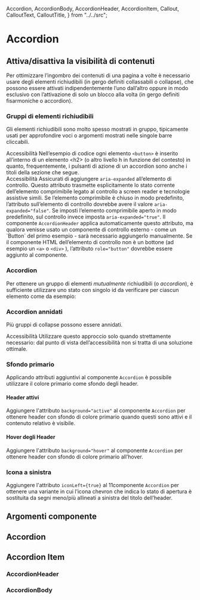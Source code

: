   Accordion,
  AccordionBody,
  AccordionHeader,
  AccordionItem,
  Callout,
  CalloutText,
  CalloutTitle,
} from "../../src";

<Meta of={AccordionStories} />

# Accordion

## Attiva/disattiva la visibilità di contenuti

Per ottimizzare l’ingombro dei contenuti di una pagina a volte è necessario usare degli elementi richiudibili (in gergo definiti collassabili o collapse), che possono essere attivati indipendentemente l’uno dall’altro oppure in modo esclusivo con l’attivazione di solo un blocco alla volta (in gergo definiti fisarmoniche o accordion).

<Canvas of={AccordionStories.GruppiDiElementiRichiudibili} />

### Gruppi di elementi richiudibili

Gli elementi richiudibili sono molto spesso mostrati in gruppo, tipicamente usati per approfondire voci o argomenti mostrati nelle singole barre cliccabili.

<div className="docs">
  <Callout color="success">
    <CalloutTitle>
      <span className="text">Accessibilità</span>
    </CalloutTitle>
    <CalloutText>
      Nell’esempio di codice ogni elemento <Code>&lt;button&gt;</Code> è
      inserito all’interno di un elemento &lt;h2&gt; (o altro livello h in
      funzione del contesto) in quanto, frequentemente, i pulsanti di azione di
      un accordion sono anche i titoli della sezione che segue.
    </CalloutText>
  </Callout>
</div>

<Canvas of={AccordionStories.GruppiDiElementiRichiudibili} />

<div className="docs">
  <Callout color="success">
    <CalloutTitle>
      <span className="text">Accessibilità</span>
    </CalloutTitle>
    <CalloutText>
      Assicurati di aggiungere <Code>aria-expanded</Code> all’elemento di
      controllo. Questo attributo trasmette esplicitamente lo stato corrente
      dell’elemento comprimibile legato al controllo a screen reader e
      tecnologie assistive simili. Se l’elemento comprimibile è chiuso in modo
      predefinito, l’attributo sull’elemento di controllo dovrebbe avere il
      valore <Code>aria-expanded="false"</Code>. Se imposti l’elemento
      comprimibile aperto in modo predefinito, sul controllo invece imposta
      <Code>aria-expanded="true"</Code>. Il componente
      <Code>AccordionHeader</Code> applica automaticamente questo attributo, ma
      qualora venisse usato un componente di controllo esterno - come un
      `Button` del primo esempio - sarà necessario aggiungerlo manualmente. Se
      il componente HTML dell’elemento di controllo non è un bottone (ad esempio
      un <Code>&lt;a&gt;</Code> o <Code>&lt;div&gt;</Code>
      ), l’attributo <Code>role="button"</Code> dovrebbe essere aggiunto al componente.
    </CalloutText>
  </Callout>
</div>

### Accordion

Per ottenere un gruppo di elementi _mutualmente_ richiudibili (o _accordion_), è sufficiente utilizzare uno stato con singolo id da verificare per ciascun elemento come da esempio:

<Canvas of={AccordionStories._Accordion} />

### Accordion annidati

Più gruppi di collapse possono essere annidati.

<div className="docs">
  <Callout color="success">
    <CalloutTitle>
      <span className="text">Accessibilità</span>
    </CalloutTitle>
    <CalloutText>
      Utilizzare questo approccio solo quando strettamente necessario: dal punto
      di vista dell’accessibilità non si tratta di una soluzione ottimale.
    </CalloutText>
  </Callout>
</div>

<Canvas of={AccordionStories.AccordionAnnidati} />

### Sfondo primario

Applicando attributi aggiuntivi al componente `Accordion` è possibile utilizzare il colore primario come sfondo degli header.

#### Header attivi

Aggiungere l'attributo `background="active"` al componente `Accordion` per ottenere header con sfondo di colore primario quando questi sono attivi e il contenuto relativo è visibile.

<Canvas of={AccordionStories.HeaderAttivi} />

#### Hover degli Header

Aggiungere l'attributo `background="hover"` al componente `Accordion` per ottenere header con sfondo di colore primario all’hover.

<Canvas>
  <Story id="componenti-accordion--header-hover" />
</Canvas>

### Icona a sinistra

Aggiungere l'attributo `iconLeft={true}` al 11componente `Accordion` per ottenere una variante in cui l’icona chevron che indica lo stato di apertura è sostituita da segni meno/più allineati a sinistra del titolo dell’header.

<Canvas of={AccordionStories.IconaSinistra} />

## Argomenti componente

## Accordion

<ArgsTable of={Accordion} />

## Accordion Item

<ArgsTable of={AccordionItem} />

### AccordionHeader

<ArgsTable of={AccordionHeader} />

### AccordionBody

<ArgsTable of={AccordionBody} />
